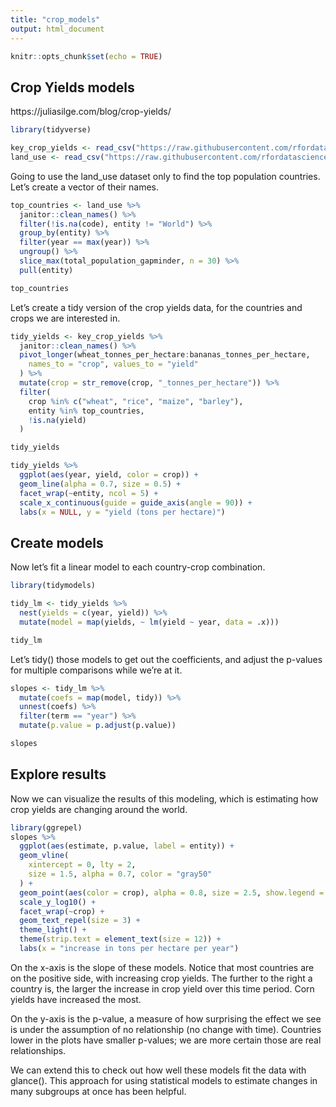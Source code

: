 ```yaml
---
title: "crop_models"
output: html_document
---
```


```r
knitr::opts_chunk$set(echo = TRUE)
```

## Crop Yields models

https://juliasilge.com/blog/crop-yields/

```r
library(tidyverse)

key_crop_yields <- read_csv("https://raw.githubusercontent.com/rfordatascience/tidytuesday/master/data/2020/2020-09-01/key_crop_yields.csv")
land_use <- read_csv("https://raw.githubusercontent.com/rfordatascience/tidytuesday/master/data/2020/2020-09-01/land_use_vs_yield_change_in_cereal_production.csv")
```

Going to use the land_use dataset only to find the top population countries. Let’s create a vector of their names.


```r
top_countries <- land_use %>%
  janitor::clean_names() %>%
  filter(!is.na(code), entity != "World") %>%
  group_by(entity) %>%
  filter(year == max(year)) %>%
  ungroup() %>%
  slice_max(total_population_gapminder, n = 30) %>%
  pull(entity)

top_countries
```
Let’s create a tidy version of the crop yields data, for the countries and crops we are interested in.

```r
tidy_yields <- key_crop_yields %>%
  janitor::clean_names() %>%
  pivot_longer(wheat_tonnes_per_hectare:bananas_tonnes_per_hectare,
    names_to = "crop", values_to = "yield"
  ) %>%
  mutate(crop = str_remove(crop, "_tonnes_per_hectare")) %>%
  filter(
    crop %in% c("wheat", "rice", "maize", "barley"),
    entity %in% top_countries,
    !is.na(yield)
  )

tidy_yields
```


```r
tidy_yields %>%
  ggplot(aes(year, yield, color = crop)) +
  geom_line(alpha = 0.7, size = 0.5) +
  facet_wrap(~entity, ncol = 5) +
  scale_x_continuous(guide = guide_axis(angle = 90)) +
  labs(x = NULL, y = "yield (tons per hectare)")
```


## Create models

Now let’s fit a linear model to each country-crop combination.

```r
library(tidymodels)

tidy_lm <- tidy_yields %>%
  nest(yields = c(year, yield)) %>%
  mutate(model = map(yields, ~ lm(yield ~ year, data = .x)))

tidy_lm
```

Let’s tidy() those models to get out the coefficients, and adjust the p-values for multiple comparisons while we’re at it.

```r
slopes <- tidy_lm %>%
  mutate(coefs = map(model, tidy)) %>%
  unnest(coefs) %>%
  filter(term == "year") %>%
  mutate(p.value = p.adjust(p.value))

slopes
```


## Explore results

Now we can visualize the results of this modeling, which is estimating how crop yields are changing around the world.

```r
library(ggrepel)
slopes %>%
  ggplot(aes(estimate, p.value, label = entity)) +
  geom_vline(
    xintercept = 0, lty = 2,
    size = 1.5, alpha = 0.7, color = "gray50"
  ) +
  geom_point(aes(color = crop), alpha = 0.8, size = 2.5, show.legend = FALSE) +
  scale_y_log10() +
  facet_wrap(~crop) +
  geom_text_repel(size = 3) +
  theme_light() +
  theme(strip.text = element_text(size = 12)) +
  labs(x = "increase in tons per hectare per year")
```

On the x-axis is the slope of these models. Notice that most countries are on the positive side, with increasing crop yields. The further to the right a country is, the larger the increase in crop yield over this time period. Corn yields have increased the most.

On the y-axis is the p-value, a measure of how surprising the effect we see is under the assumption of no relationship (no change with time). Countries lower in the plots have smaller p-values; we are more certain those are real relationships.

We can extend this to check out how well these models fit the data with glance(). This approach for using statistical models to estimate changes in many subgroups at once has been helpful.





